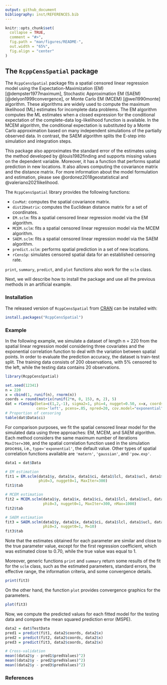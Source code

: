 ```yaml
---
output: github_document
bibliography: inst/REFERENCES.bib
---
```


<!-- README.md is generated from README.Rmd. Please edit that file -->

```r
knitr::opts_chunk$set(
  collapse = TRUE,
  comment = "#>",
  fig.path = "man/figures/README-",
  out.width = "65%",
  fig.align = "center"
)
```

## The `RcppCensSpatial` package

<!-- badges: start -->
<!-- badges: end -->

The `RcppCensSpatial` package fits a spatial censored linear regression model using the Expectation-Maximization (EM) [@dempster1977maximum], Stochastic Approximation EM (SAEM) [@delyon1999convergence], or Monte Carlo EM (MCEM) [@wei1990monte] algorithm. These algorithms are widely used to compute the maximum likelihood (ML) estimates for incomplete data problems. The EM algorithm computes the ML estimates when a closed expression for the conditional expectation of the complete-data log-likelihood function is available. In the MCEM algorithm, the conditional expectation is substituted by a Monte Carlo approximation based on many independent simulations of the partially observed data. In contrast, the SAEM algorithm splits the E-step into simulation and integration steps.

This package also approximates the standard error of the estimates using the method developed by @louis1982finding and supports missing values on the dependent variable. Moreover, it has a function that performs spatial prediction in new locations. It also allows computing the covariance matrix and the distance matrix. For more information about the model formulation and estimation, please see @ordonez2018geostatistical and @valeriano2021likelihood.

The `RcppCensSpatial` library provides the following functions:

* `CovMat`: computes the spatial covariance matrix.
* `dist2Dmatrix`: computes the Euclidean distance matrix for a set of coordinates.
* `EM.sclm`: fits a spatial censored linear regression model via the EM algorithm.
* `MCEM.sclm`: fits a spatial censored linear regression model via the MCEM algorithm.
* `SAEM.sclm`: fits a spatial censored linear regression model via the SAEM algorithm.
* `predict.sclm`: performs spatial prediction in a set of new locations.
* `rCensSp`: simulates censored spatial data for an established censoring rate.

`print`, `summary`, `predict`, and `plot` functions also work for the `sclm` class.

Next, we will describe how to install the package and use all the previous methods in an artificial example.

### Installation

The released version of `RcppCensSpatial` from [CRAN](https://CRAN.R-project.org) can be installed with:

``` r
install.packages("RcppCensSpatial")
```
### Example
In the following example, we simulate a dataset of length n = 220 from the spatial linear regression model considering three covariates and the exponential correlation function to deal with the variation between spatial points. In order to evaluate the prediction accuracy, the dataset is train-test split. The training data consists of 200 observations, with 5% censored to the left, while the testing data contains 20 observations.

```r
library(RcppCensSpatial)

set.seed(12341)
n = 220
x = cbind(1, runif(n), rnorm(n))
coords = round(matrix(runif(2*n, 0, 15), n, 2), 5)
dat = rCensSp(beta=c(1,2,-1), sigma2=1, phi=4, nugget=0.50, x=x, coords=coords,
              cens='left', pcens=.05, npred=20, cov.model="exponential")
# Proportion of censoring
table(dat$Data$ci)
```

For comparison purposes, we fit the spatial censored linear model for the simulated data using three approaches: EM, MCEM, and SAEM algorithm. Each method considers the same maximum number of iterations `MaxIter=300`, and the spatial correlation function used in the simulation process, i.e., `type='exponential'`, the default value. Other types of spatial correlation functions available are `'matern'`, `'gaussian'`, and `'pow.exp'`.

```r
data1 = dat$Data

# EM estimation
fit1 = EM.sclm(data1$y, data1$x, data1$ci, data1$lcl, data1$ucl, data1$coords, 
               phi0=3, nugget0=1, MaxIter=300)
fit1$tab

# MCEM estimation
fit2 = MCEM.sclm(data1$y, data1$x, data1$ci, data1$lcl, data1$ucl, data1$coords, 
                 phi0=3, nugget0=1, MaxIter=300, nMax=1000)
fit2$tab

# SAEM estimation
fit3 = SAEM.sclm(data1$y, data1$x, data1$ci, data1$lcl, data1$ucl, data1$coords, 
                 phi0=3, nugget0=1, M=10)
fit3$tab
```

Note that the estimates obtained for each parameter are similar and close to the true parameter value, except for the first regression coefficient, which was estimated close to 0.70, while the true value was equal to 1. 

Moreover, generic functions `print` and `summary` return some results of the fit for the `sclm` class, such as the estimated parameters, standard errors, the effective range, the information criteria, and some convergence details.

```r
print(fit3)
```
On the other hand, the function `plot` provides convergence graphics for the parameters.

```r
plot(fit3)
```

Now, we compute the predicted values for each fitted model for the testing data and compare the mean squared prediction error (MSPE).

```r
data2 = dat$TestData
pred1 = predict(fit1, data2$coords, data2$x)
pred2 = predict(fit2, data2$coords, data2$x)
pred3 = predict(fit3, data2$coords, data2$x)

# Cross-validation
mean((data2$y - pred1$predValues)^2)
mean((data2$y - pred2$predValues)^2)
mean((data2$y - pred3$predValues)^2)
```

### References
